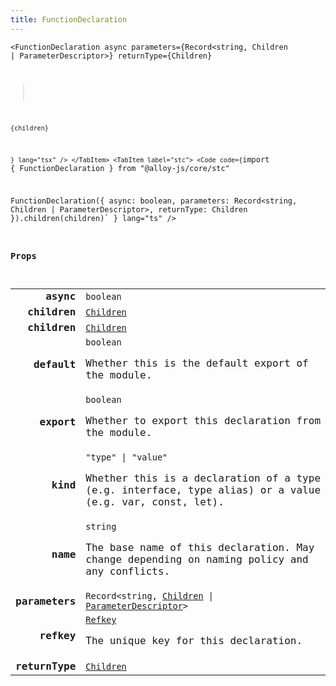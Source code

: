 ```yaml
---
title: FunctionDeclaration
---
```



<Tabs syncKey="component-style">
    <TabItem label="jsx">
        <Code code={`import { FunctionDeclaration } from "@alloy-js/core" 

<FunctionDeclaration 
    async
    parameters={Record<string, Children | ParameterDescriptor>}
    returnType={Children}
>
    {children}
</FunctionDeclaration>`} lang="tsx" />
</TabItem>
<TabItem label="stc">
    <Code code={`import { FunctionDeclaration } from "@alloy-js/core/stc" 

FunctionDeclaration({ 
    async: boolean,
    parameters: Record<string, Children | ParameterDescriptor>,
    returnType: Children
}).children(children)` } lang="ts" />
</TabItem>
</Tabs>

### Props

<table>
  <tr>
    <td style="text-align: right;font-weight: bold;">async</td>
    <td>
      <Badge text="optional" variant="note" size="small" /> <code>boolean</code>
  
  
  
  
  </td>
  </tr>
  <tr>
    <td style="text-align: right;font-weight: bold;">children</td>
    <td>
      <Badge text="optional" variant="note" size="small" /> <code><a href="../../../core/types/children/">Children</a></code>
  
  
  
  
  </td>
  </tr>
  <tr>
    <td style="text-align: right;font-weight: bold;">children</td>
    <td>
      <Badge text="optional" variant="note" size="small" /> <code><a href="../../../core/types/children/">Children</a></code>
  
  
  
  
  </td>
  </tr>
  <tr>
    <td style="text-align: right;font-weight: bold;">default</td>
    <td>
      <Badge text="optional" variant="note" size="small" /> <code>boolean</code>
  
  Whether this is the default export of the module.
  
  
  </td>
  </tr>
  <tr>
    <td style="text-align: right;font-weight: bold;">export</td>
    <td>
      <Badge text="optional" variant="note" size="small" /> <code>boolean</code>
  
  Whether to export this declaration from the module.
  
  
  </td>
  </tr>
  <tr>
    <td style="text-align: right;font-weight: bold;">kind</td>
    <td>
      <Badge text="optional" variant="note" size="small" /> <code>"type" | "value"</code>
  
  Whether this is a declaration of a type (e.g. interface, type alias) or a value (e.g. var, const, let).
  
  
  </td>
  </tr>
  <tr>
    <td style="text-align: right;font-weight: bold;">name</td>
    <td>
       <code>string</code>
  
  The base name of this declaration. May change depending on naming policy and any conflicts.
  
  
  </td>
  </tr>
  <tr>
    <td style="text-align: right;font-weight: bold;">parameters</td>
    <td>
      <Badge text="optional" variant="note" size="small" /> <code>Record&lt;string, <a href="../../../core/types/children/">Children</a> | <a href="../../types/parameterdescriptor/">ParameterDescriptor</a>></code>
  
  
  
  
  </td>
  </tr>
  <tr>
    <td style="text-align: right;font-weight: bold;">refkey</td>
    <td>
      <Badge text="optional" variant="note" size="small" /> <code><a href="../../../core/types/refkey/">Refkey</a></code>
  
  The unique key for this declaration.
  
  
  </td>
  </tr>
  <tr>
    <td style="text-align: right;font-weight: bold;">returnType</td>
    <td>
      <Badge text="optional" variant="note" size="small" /> <code><a href="../../../core/types/children/">Children</a></code>
  
  
  
  
  </td>
  </tr>
</table>